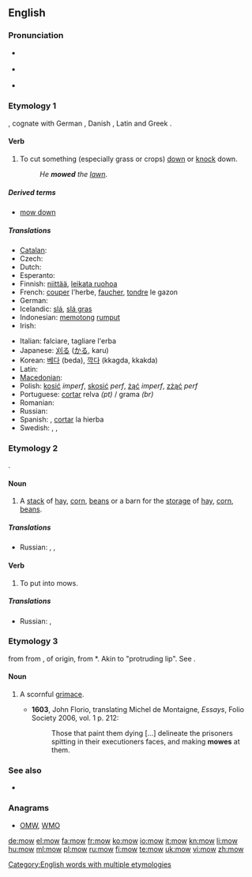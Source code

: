 ==English==

===Pronunciation===
* {{a|UK}} {{IPA|/məʊ/}}
* {{a|US}} {{IPA|/moʊ/}}
* {{audio|en-us-mow.ogg|Audio (US)}}
*: {{rhymes|əʊ}}

===Etymology 1===
{{etyl|ang}} {{term|mawan|māwan|lang=ang}}, cognate with German {{term|mähen}}, Danish {{term|meje}}, Latin {{term|meto|metō|lang=la}} and Greek {{term|ἀμάω}}.

====Verb====
{{en-verb|mows|mowing|mowed|'''[[mowed]] '''or''' [[mown]]'''}}

# To cut something (especially grass or crops) [[down]] or [[knock]] down.
#: ''He '''mowed''' the [[lawn]]''.

=====Derived terms=====
* [[mow down]]

=====Translations=====
{{trans-top|to cut something down}}
* [[Catalan]]: {{t+|ca|segar}}
* Czech: {{t-|cs|sekat}}
* Dutch: {{t+|nl|maaien}}
* Esperanto: {{t-|eo|tondi|xs=Esperanto}}
* Finnish: [[niittää]], [[leikata ruohoa]]
* French: [[couper]] l'herbe, [[faucher]], [[tondre]] le gazon
* German: {{t+|de|mähen}}
* Icelandic: [[slá]], [[slá gras]]
* Indonesian: [[potong|memotong]] [[rumput]]
* Irish: {{t-|ga|bain|xs=Irish}}
{{trans-mid}}
* Italian: falciare, tagliare l'erba
* Japanese: [[刈る]] ([[かる]], karu)
* Korean: [[베다]] (beda), [[깍다]] (kkagda, kkakda)
* Latin: {{t-|la|tondeo|alt=tondeō}}
* [[Macedonian]]: {{t-|mk|коси|tr=kósi}}
* Polish: [[kosić]] ''imperf'', [[skosić]] ''perf'', [[żąć]] ''imperf'', [[zżąć]] ''perf''
* Portuguese: [[cortar]] relva ''(pt)'' / grama ''(br)''
* Romanian: {{t-|ro|tunde}}
* Russian: {{t|ru|косить}}
* Spanish: {{t-|es|podar}}, [[cortar]] la hierba
* Swedish: {{t+|sv|slå}}, {{t+|sv|klippa}}, {{t-|sv|meja}}
{{trans-bottom}}

===Etymology 2===
{{etyl|ang}} {{term|muga|mūga|lang=ang}}.

====Noun====
{{en-noun}}

# {{farming}} A [[stack]] of [[hay]], [[corn]], [[beans]] or a barn for the [[storage]] of [[hay]], [[corn]], [[beans]].

=====Translations=====
{{trans-top|a stack or barn of/for hay, corn, beans}}
* Russian: {{t|ru|стог|m}}, {{t|ru|cкирда|f}}, {{t|ru|сеновал|m}}
{{trans-mid}}
{{trans-bottom}}

====Verb====
{{en-verb}}

# {{farming}} To put into mows.

=====Translations=====
{{trans-top|to put into mows}}
* Russian: {{t|ru|стоговать}}, {{t|ru|скирдовать}}
{{trans-mid}}
{{trans-bottom}}

===Etymology 3===
{{etyl|enm}} {{term|mowe|mowe||lang=enm}} from {{etyl|frm}} {{term|moue|moue|lip, pout|lang=frm}} from {{etyl|fro|en}} {{term|moe|moe|grimace|lang=fro}}, of {{etyl|gem|en}} origin, from {{etyl|frk|en}} *{{term||mauwa|pout, protruding lip|lang=frk}}. Akin to {{etyl|dum|-}} {{term|mouwe|mouwe||lang=dum}} "protruding lip". See {{term|moue}}.


====Noun====
{{en-noun}}

# {{context|obsolete|_|except|_|dialectal}} A scornful [[grimace]].
#* '''1603''', John Florio, translating Michel de Montaigne, ''Essays'', Folio Society 2006, vol. 1 p. 212:
#*: Those that paint them dying [...] delineate the prisoners spitting in their executioners faces, and making '''mowes''' at them.

===See also===
* {{Wikisource1911Enc Citation|Mow}}

===Anagrams===
* [[OMW#English|OMW]], [[WMO#English|WMO]]

[[Category:English words with multiple etymologies]]

[[de:mow]]
[[el:mow]]
[[fa:mow]]
[[fr:mow]]
[[ko:mow]]
[[io:mow]]
[[it:mow]]
[[kn:mow]]
[[li:mow]]
[[hu:mow]]
[[ml:mow]]
[[pl:mow]]
[[ru:mow]]
[[fi:mow]]
[[te:mow]]
[[uk:mow]]
[[vi:mow]]
[[zh:mow]]
